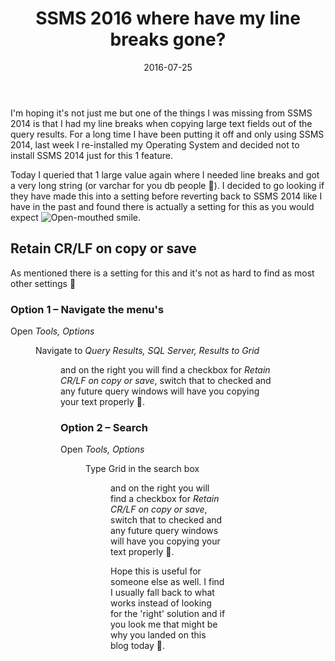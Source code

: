 ﻿---
title: 'SSMS 2016 where have my line breaks gone?'
date: 2016-07-25
tags: ['Data', 'SSMS 2016', 'SQL Server']
draft: false
summary: 'I''m hoping it''s not just me but one of the things I was missing from SSMS 2014 is that I had my line breaks when copying large text fields out of the query results. For a long time I have been putting it off and only using SSMS 2014, last week I re-installed my Operating System and decided not to install SSMS 2014 just for this 1 feature.'
---


I'm hoping it's not just me but one of the things I was missing from SSMS 2014 is that I had my line breaks when copying large text fields out of the query results. For a long time I have been putting it off and only using SSMS 2014, last week I re-installed my Operating System and decided not to install SSMS 2014 just for this 1 feature. 
 
Today I queried that 1 large value again where I needed line breaks and got a very long string (or varchar for you db people 🙂). I decided to go looking if they have made this into a setting before reverting back to SSMS 2014 like I have in the past and found there is actually a setting for this as you would expect ![Open-mouthed smile](https://gordonbeeming.com/images/emoticons/open-mouthed-smile.svg).  

## Retain CR/LF on copy or save
 
As mentioned there is a setting for this and it's not as hard to find as most other settings 🙂
 
### Option 1 – Navigate the menu's
 
Open *Tools, Options*
 
<Figure key="/images/8b00c5db2a3b437da1779d270a53016b.png" src="/images/8b00c5db2a3b437da1779d270a53016b.png" alt="SSMS Tools menu with Options highlighted" width="0" height="0" caption="SSMS Tools Menu" />
 
Navigate to *Query Results, SQL Server, Results to Grid*
 
<Figure key="/images/aef7b9f3166c4db0826f56a4321c1b20.png" src="/images/aef7b9f3166c4db0826f56a4321c1b20.png" alt="SSMS Options dialog showing Results to Grid settings" width="0" height="0" caption="SSMS Results to Grid Options" />
 
and on the right you will find a checkbox for *Retain CR/LF on copy or save*, switch that to checked and any future query windows will have you copying your text properly 🙂.
 
### Option 2 – Search
 
Open *Tools, Options*
 
<Figure key="/images/8b00c5db2a3b437da1779d270a53016b.png" src="/images/8b00c5db2a3b437da1779d270a53016b.png" alt="SSMS Tools menu with Options highlighted" width="0" height="0" caption="SSMS Tools Menu" />
 
Type Grid in the search box
 
<Figure key="/images/d49b2807bd0c4f3b8f64dfb375f6d82a.png" src="/images/d49b2807bd0c4f3b8f64dfb375f6d82a.png" alt="SSMS Options dialog with 'Grid' searched, highlighting 'Results to Grid'" width="0" height="0" caption="Searching for 'Grid' in SSMS Options" />
 
and on the right you will find a checkbox for *Retain CR/LF on copy or save*, switch that to checked and any future query windows will have you copying your text properly 🙂.

Hope this is useful for someone else as well. I find I usually fall back to what works instead of looking for the 'right' solution and if you look me that might be why you landed on this blog today 🙂.

